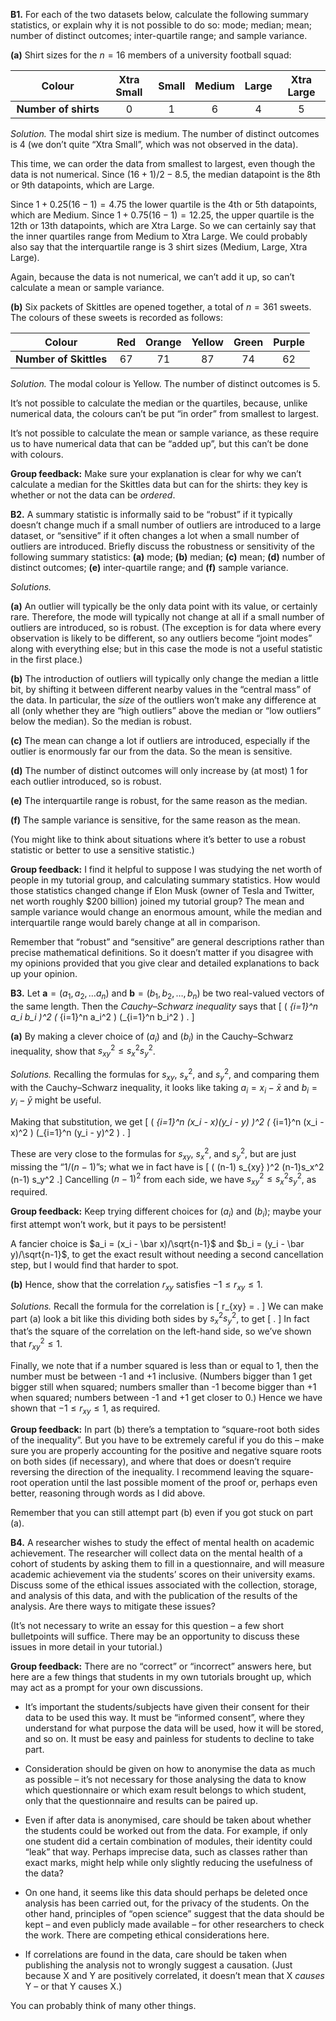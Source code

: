 ::::: {.myq}
**B1.** For each of the two datasets below, calculate the following summary statistics, or explain why it is not possible to do so: mode; median; mean; number of distinct outcomes; inter-quartile range; and sample variance.

:::: {.subq}
**(a)** Shirt sizes for the $n = 16$ members of a university football squad:

| **Colour**             | Xtra Small | Small  | Medium | Large  | Xtra Large |
|:----------------------:|:----------:|:------:|:------:|:------:|:----------:|
| **Number of shirts**   |  0 |   1   |   6   |   4   |   5   |


::: {.myanswers data-latex=""}
*Solution.*
The modal shirt size is medium. The number of distinct outcomes is 4 (we don't quite "Xtra Small", which was not observed in the data).

This time, we can order the data from smallest to largest, even though the data is not numerical. Since $(16 + 1)/2 - 8.5$, the median datapoint is the 8th or 9th datapoints, which are Large.

Since $1 + 0.25(16 - 1) = 4.75$ the lower quartile is the 4th or 5th datapoints, which are Medium. Since $1 + 0.75(16-1) = 12.25$, the upper quartile is the 12th or 13th datapoints, which are Xtra Large. So we can certainly say that the inner quartiles range from Medium to Xtra Large. We could probably also say that the interquartile range is 3 shirt sizes (Medium, Large, Xtra Large).

Again, because the data is not numerical, we can't add it up, so can't calculate a mean or sample variance.
:::
::::

:::: {.subq}
**(b)** Six packets of Skittles are opened together, a total of $n = 361$ sweets. The colours of these sweets is recorded as follows:

| **Colour**             | Red | Orange | Yellow | Green  | Purple |
|:----------------------:|:---:|:------:|:------:|:------:|:------:|
| **Number of Skittles** |  67 |   71   |   87   |   74   |   62   |

::: {.myanswers data-latex=""}
*Solution.*
The modal colour is Yellow. The number of distinct outcomes is 5.

It's not possible to calculate the median or the quartiles, because, unlike numerical data, the colours can't be put "in order" from smallest to largest.

It's not possible to calculate the mean or sample variance, as these require us to have numerical data that can be "added up", but this can't be done with colours.

**Group feedback:** Make sure your explanation is clear for why we can't calculate a median for the Skittles data but can for the shirts: they key is whether or not the data can be *ordered*.
:::
::::
:::::

:::: {.myq}
**B2.** A summary statistic is informally said to be "robust" if it typically doesn't change much if a small number of outliers are introduced to a large dataset, or "sensitive" if it often changes a lot when a small number of outliers are introduced. Briefly discuss the robustness or sensitivity of the following summary statistics: **(a)** mode; **(b)** median; **(c)** mean; **(d)** number of distinct outcomes; **(e)** inter-quartile range; and **(f)** sample variance.

::: {.myanswers data-latex=""}
*Solutions.*

**(a)** An outlier will typically be the only data point with its value, or certainly rare. Therefore, the mode will typically not change at all if a small number of outliers are introduced, so is robust. (The exception is for data where every observation is likely to be different, so any outliers become "joint modes" along with everything else; but in this case the mode is not a useful statistic in the first place.)

**(b)** The introduction of outliers will typically only change the median a little bit, by shifting it between different nearby values in the "central mass" of the data. In particular, the *size* of the outliers won't make any difference at all (only whether they are "high outliers" above the median or "low outliers" below the median). So the median is robust.

**(c)** The mean can change a lot if outliers are introduced, especially if the outlier is enormously far our from the data. So the mean is sensitive.

**(d)** The number of distinct outcomes will only increase by (at most) 1 for each outlier introduced, so is robust.

**(e)** The interquartile range is robust, for the same reason as the median.

**(f)** The sample variance is sensitive, for the same reason as the mean.

(You might like to think about situations where it's better to use a robust statistic or better to use a sensitive statistic.)

**Group feedback:** I find it helpful to suppose I was studying the net worth of people in my tutorial group, and calculating summary statistics. How would those statistics changed change if Elon Musk (owner of Tesla and Twitter, net worth roughly $200 billion) joined my tutorial group? The mean and sample variance would change an enormous amount, while the median and interquartile range would barely change at all in comparison.

Remember that "robust" and "sensitive" are general descriptions rather than precise mathematical definitions. So it doesn't matter if you disagree with my opinions provided that you give clear and detailed explanations to back up your opinion.
:::
::::

::::: {.myq}
**B3.** Let $\mathbf a = (a_1, a_2, \dots a_n)$ and $\mathbf b = (b_1, b_2, \dots, b_n)$ be two real-valued vectors of the same length. Then the *Cauchy--Schwarz inequality* says that
\[ \left( \sum_{i=1}^n a_i b_i \right)^2 \leq \left( \sum_{i=1}^n a_i^2 \right) \left(\sum_{i=1}^n b_i^2 \right) . \]

:::: {.subq}
**(a)** By making a clever choice of $(a_i)$ and $(b_i)$ in the Cauchy--Schwarz inequality, show that $s_{xy}^2 \leq s_x^2 s_y^2$.
::::

::: {.myanswers data-latex=""}
*Solutions.*
Recalling the formulas for $s_{xy}$, $s_x^2$, and $s_y^2$,
\begin{align*}
s_{xy} &= \frac{1}{n-1} \sum_{i=1}^n (x_i - \bar x)(y_i - \bar y) ,\\
s_{x}^2 &= \frac{1}{n-1} \sum_{i=1}^n (x_i - \bar x)^2 ,\\
s_{y}^2 &= \frac{1}{n-1} \sum_{i=1}^n (y_i - \bar y)^2 ,
\end{align*}
and comparing them with the Cauchy--Schwarz inequality, it looks like taking $a_i = x_i - \bar x$ and $b_i = y_i - \bar y$ might be useful.

Making that substitution, we get
\[ \left( \sum_{i=1}^n (x_i - \bar x)(y_i - \bar y) \right)^2 \leq \left( \sum_{i=1}^n (x_i - \bar x)^2 \right) \left(\sum_{i=1}^n (y_i - \bar y)^2 \right) . \]

These are very close to the formulas for $s_{xy}$, $s_x^2$, and $s_y^2$, but are just missing the "$1/(n-1)$"s; what we in fact have is
\[ \left( (n-1) s_{xy} \right)^2 \leq (n-1)s_x^2 \cdot (n-1) s_y^2 .\]
Cancelling $(n-1)^2$ from each side, we have $s_{xy}^2 \leq s_x^2 s_y^2$, as required.

**Group feedback:** Keep trying different choices for $(a_i)$ and $(b_i)$; maybe your first attempt won't work, but it pays to be persistent!

A fancier choice is $a_i = (x_i - \bar x)/\sqrt{n-1}$ and $b_i = (y_i - \bar y)/\sqrt{n-1}$, to get the exact result without needing a second cancellation step, but I would find that harder to spot.
:::

:::: {.subq}
**(b)**
Hence, show that the correlation $r_{xy}$ satisfies $-1 \leq r_{xy} \leq 1$.
::::

::: {.myanswers data-latex=""}
*Solutions.*
Recall the formula for the correlation is
\[ r_{xy} = \frac{s_{xy}}{s_xs_y} . \]
We can make part (a) look a bit like this dividing both sides by $s_x^2 s_y^2$, to get
\[\frac{s_{xy}^2}{s_x^2 s_y^2} \leq 1.   \]
In fact that's the square of the correlation on the left-hand side, so we've shown that $r_{xy}^2 \leq 1$.

Finally, we note that if a number squared is less than or equal to 1, then the number must be between -1 and +1 inclusive. (Numbers bigger than 1 get bigger still when squared; numbers smaller than -1 become bigger than +1 when squared; numbers between -1 and +1 get closer to 0.) Hence we have shown that $-1 \leq r_{xy} \leq 1$, as required.

**Group feedback:** In part (b) there's a temptation to "square-root both sides of the inequality". But you have to be extremely careful if you do this -- make sure you are properly accounting for the positive and negative square roots on both sides (if necessary), and where that does or doesn't require reversing the direction of the inequality. I recommend leaving the square-root operation until the last possible moment of the proof or, perhaps even better, reasoning through words as I did above. 

Remember that you can still attempt part (b) even if you got stuck on part (a).
:::
:::::

:::: {.myq}
**B4.** A researcher wishes to study the effect of mental health on academic achievement. The researcher will collect data on the mental health of a cohort of students by asking them to fill in a questionnaire, and will measure academic achievement via the students' scores on their university exams. Discuss some of the ethical issues associated with the collection, storage, and analysis of this data, and with the publication of the results of the analysis. Are there ways to mitigate these issues?

(It's not necessary to write an essay for this question -- a few short bulletpoints will suffice. There may be an opportunity to discuss these issues in more detail in your tutorial.)

::: {.myanswers data-latex=""}
**Group feedback:** There are no "correct" or "incorrect" answers here, but here are a few things that students in my own tutorials brought up, which may act as a prompt for your own discussions.

* It's important the students/subjects have given their consent for their data to be used this way. It must be "informed consent", where they understand for what purpose the data will be used, how it will be stored, and so on. It must be easy and painless for students to decline to take part.

* Consideration should be given on how to anonymise the data as much as possible -- it's not necessary for those analysing the data to know which questionnaire or which exam result belongs to which student, only that the questionnaire and results can be paired up.

* Even if after data is anonymised, care should be taken about whether the students could be worked out from the data. For example, if only one student did a certain combination of modules, their identity could "leak" that way. Perhaps imprecise data, such as classes rather than exact marks, might help while only slightly reducing the usefulness of the data?

* On one hand, it seems like this data should perhaps be deleted once analysis has been carried out, for the privacy of the students. On the other hand, principles of "open science" suggest that the data should be kept -- and even publicly made available -- for other researchers to check the work. There are competing ethical considerations here.

* If correlations are found in the data, care should be taken when publishing the analysis not to wrongly suggest a causation. (Just because X and Y are positively correlated, it doesn't mean that X *causes* Y -- or that Y causes X.)

You can probably think of many other things.
:::
::::